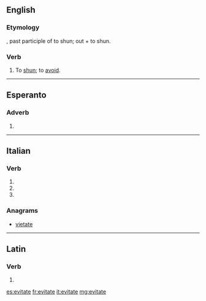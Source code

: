 ==English==

===Etymology===
{{etyl|la|en}} {{lena}} {{term|evitatus}}, past participle of {{term|evitare}} to shun; {{term|e}} out + {{term|vitare}} to shun.

===Verb===
{{en-verb|evitat|es}}

# {{context|obsolete|lang=en}} To [[shun]]; to [[avoid]].
#: {{rfquotek|Shakespeare}}

{{Webster 1913}}

----

==Esperanto==

===Adverb===
{{head|eo|participle}}

# {{eo-form of|evit|ate}}

----

==Italian==

===Verb===
{{head|it|verb form|cat2=past participle forms}}

# {{conjugation of|evitare||2|p|pres|ind|lang=it}}
# {{conjugation of|evitare||2|p|imp|lang=it}}
# {{feminine plural of|evitato|lang=it}}

===Anagrams===
* [[vietate#Italian|vietate]]

----

==Latin==

===Verb===
{{la-verb-form|ēvītāte}}

# {{conjugation of|ēvītō||2|p|pres|act|imp|lang=la}}

[[es:evitate]]
[[fr:evitate]]
[[it:evitate]]
[[mg:evitate]]